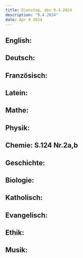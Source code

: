 ```yaml
---
title: Dienstag, den 9.4.2024
description: "9.4.2024"
date: Apr 9 2024
---
```


## English: 
## Deutsch: 
## Französisch: 
## Latein: 
## Mathe: 
## Physik: 
## Chemie: S.124 Nr.2a,b
## Geschichte: 
## Biologie: 
## Katholisch: 
## Evangelisch: 
## Ethik: 
## Musik: 